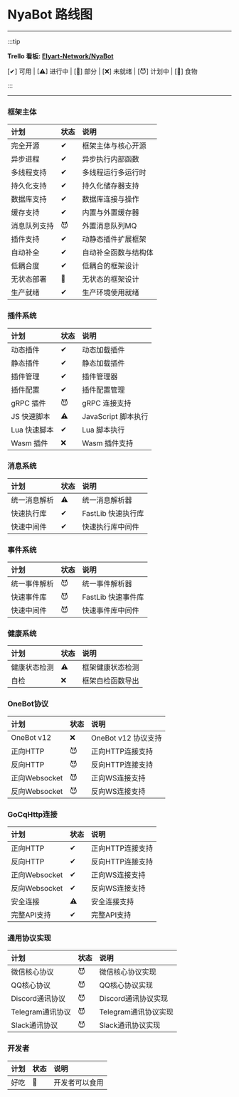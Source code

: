 # NyaBot 路线图

-----

:::tip

**Trello 看板: [Elyart-Network/NyaBot](https://trello.com/b/8R24wSjo/nyabot-v3)**

[✔] 可用 | [⚠] 进行中 | [👻] 部分 | [❌] 未就绪 | [😈] 计划中 | [🍪] 食物

:::

-----

### 框架主体

| 计划     | 状态 | 说明         |
|:-------|:---|:-----------|
| 完全开源   | ✔  | 框架主体与核心开源  |
| 异步进程   | ✔  | 异步执行内部函数   |
| 多线程支持  | ✔  | 多线程运行多运行时  |
| 持久化支持  | ✔  | 持久化储存器支持   |
| 数据库支持  | ✔  | 数据库连接与操作   |
| 缓存支持   | ✔  | 内置与外置缓存器   |
| 消息队列支持 | 😈 | 外置消息队列MQ   |
| 插件支持   | ✔  | 动静态插件扩展框架  |
| 自动补全   | ✔  | 自动补全函数与结构体 |
| 低耦合度   | ✔  | 低耦合的框架设计   |
| 无状态部署  | 👻 | 无状态的框架设计   |
| 生产就绪   | ✔  | 生产环境使用就绪   |

### 插件系统

| 计划       | 状态 | 说明              |
|:---------|:---|:----------------|
| 动态插件     | ✔  | 动态加载插件          |
| 静态插件     | ✔  | 静态加载插件          |
| 插件管理     | ✔  | 插件管理器           |
| 插件配置     | ✔  | 插件配置管理          |
| gRPC 插件  | 😈 | gRPC 连接支持       |
| JS 快速脚本  | ⚠  | JavaScript 脚本执行 |
| Lua 快速脚本 | ✔  | Lua 脚本执行        |
| Wasm 插件  | ❌  | Wasm 插件支持       |

### 消息系统

| 计划     | 状态 | 说明            |
|:-------|:---|:--------------|
| 统一消息解析 | ⚠  | 统一消息解析器       |
| 快速执行库  | ✔  | FastLib 快速执行库 |
| 快速中间件  | ✔  | 快速执行库中间件      |

### 事件系统

| 计划     | 状态 | 说明            |
|:-------|:---|:--------------|
| 统一事件解析 | 😈 | 统一事件解析器       |
| 快速事件库  | 😈 | FastLib 快速事件库 |
| 快速中间件  | 😈 | 快速事件库中间件      |

### 健康系统

| 计划     | 状态 | 说明       |
|:-------|:---|:---------|
| 健康状态检测 | ⚠  | 框架健康状态检测 |
| 自检     | ❌  | 框架自检函数导出 |

### OneBot协议

| 计划          | 状态 | 说明              |
|:------------|:---|:----------------|
| OneBot v12  | ❌  | OneBot v12 协议支持 |
| 正向HTTP      | 😈 | 正向HTTP连接支持      |
| 反向HTTP      | 😈 | 反向HTTP连接支持      |
| 正向Websocket | 😈 | 正向WS连接支持        |
| 反向Websocket | 😈 | 反向WS连接支持        |

### GoCqHttp连接

| 计划          | 状态 | 说明         |
|:------------|:---|:-----------|
| 正向HTTP      | ✔  | 正向HTTP连接支持 |
| 反向HTTP      | ✔  | 反向HTTP连接支持 |
| 正向Websocket | ✔  | 正向WS连接支持   |
| 反向Websocket | ✔  | 反向WS连接支持   |
| 安全连接        | ⚠  | 安全连接支持     |
| 完整API支持     | ✔  | 完整API支持    |

### 通用协议实现

| 计划           | 状态 | 说明             |
|:-------------|:---|:---------------|
| 微信核心协议       | 😈 | 微信核心协议实现       |
| QQ核心协议       | 😈 | QQ核心协议实现       |
| Discord通讯协议  | 😈 | Discord通讯协议实现  |
| Telegram通讯协议 | 😈 | Telegram通讯协议实现 |
| Slack通讯协议    | 😈 | Slack通讯协议实现    |

### 开发者

| 计划 | 状态 | 说明      |
|:---|:---|:--------|
| 好吃 | 🍪 | 开发者可以食用 |